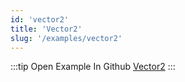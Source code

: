 ```yaml
---
id: 'vector2'
title: 'Vector2'
slug: '/examples/vector2'
---
```


<README />

:::tip Open Example In Github
[Vector2](https://github.com/facebookresearch/diffkt/tree/main/kotlin/examples/src/main/kotlin/examples/vector2)
:::